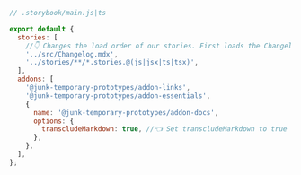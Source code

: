 ```js
// .storybook/main.js|ts

export default {
  stories: [
    //👇 Changes the load order of our stories. First loads the Changelog page
    '../src/Changelog.mdx',
    '../stories/**/*.stories.@(js|jsx|ts|tsx)',
  ],
  addons: [
    '@junk-temporary-prototypes/addon-links',
    '@junk-temporary-prototypes/addon-essentials',
    {
      name: '@junk-temporary-prototypes/addon-docs',
      options: {
        transcludeMarkdown: true, //👈 Set transcludeMarkdown to true
      },
    },
  ],
};
```
